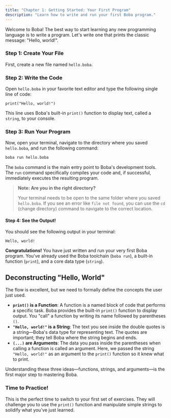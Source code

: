 ```yaml
---
title: "Chapter 1: Getting Started: Your First Program"
description: "Learn how to write and run your first Boba program."
---
```


Welcome to Boba! The best way to start learning any new programming language is to write a program. Let's write one that prints the classic message: "Hello, world!".

### Step 1: Create Your File

First, create a new file named `hello.boba`.

### Step 2: Write the Code

Open `hello.boba` in your favorite text editor and type the following single line of code:
```boba
print("Hello, world!")
```

This line uses Boba's built-in `print()` function to display text, called a `string`, to your console.

### Step 3: Run Your Program

Now, open your terminal, navigate to the directory where you saved `hello.boba`, and run the following command:
```sh
boba run hello.boba
```

The `boba` command is the main entry point to Boba's development tools. The `run` command specifically compiles your code and, if successful, immediately executes the resulting program.

> **Note: Are you in the right directory?**
>
> Your terminal needs to be open to the same folder where you saved `hello.boba`. If you see an error like `file not found`, you can use the `cd` (change directory) command to navigate to the correct location.

#### Step 4: See the Output!

You should see the following output in your terminal:
```plaintext
Hello, world!
```

**Congratulations!** You have just written and run your very first Boba program. You've already used the Boba toolchain (`boba run`), a built-in function (`print`), and a core data type (`string`).
## Deconstructing "Hello, World"

The flow is excellent, but we need to formally define the concepts the user just used.

- **`print()` is a Function**: A function is a named block of code that performs a specific task. Boba provides the built-in `print()` function to display output. You "call" a function by writing its name followed by parentheses `()`.
- **`"Hello, world!"` is a String**: The text you see inside the double quotes is a string—Boba's data type for representing text. The quotes are important; they tell Boba where the string begins and ends.
- **`(...)` are Arguments**: The data you pass inside the parentheses when calling a function is called an argument. Here, we passed the string `"Hello, world!"` as an argument to the `print()` function so it knew what to print.

Understanding these three ideas—functions, strings, and arguments—is the first major step to mastering Boba.

### Time to Practice!

This is the perfect time to switch to your first set of exercises. They will challenge you to use the `print()` function and manipulate simple strings to solidify what you've just learned.